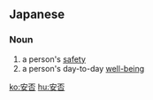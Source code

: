 ==Japanese==
{{ja-kanjitab|あん|ひ|k2=ぴ|r=y|yomi=o}}

===Noun===
{{ja-noun|あんぴ}}

# a person's [[safety]]
# a person's day-to-day [[well-being]]

[[ko:安否]]
[[hu:安否]]
